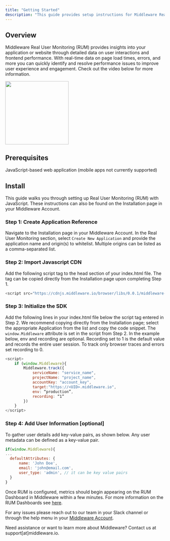 ```yaml
---
title: "Getting Started"
description: "This guide provides setup instructions for Middleware Real User Monitoring."
---
```


## Overview
Middleware Real User Monitoring (RUM) provides insights into your application or website through detailed data on user interactions and frontend performance. With real-time data on page load times, errors, and more you can quickly identify and resolve performance issues to improve user experience and engagement. Check out the video below for more information.

<a href="https://www.loom.com/share/ed0f136a6dd7436ba951356c936e0ca3" target="_blank">
  <img height="200" noZoom src="/images/rum_0.png" />
</a>

## Prerequisites
JavaScript-based web application (mobile apps not currently supported)

## Install
This guide walks you through setting up Real User Monitoring (RUM) with JavaScript. These instructions can also be found on the Installation page in your Middleware Account.

### Step 1: Create Application Reference
Navigate to the Installation page in your Middleware Account. In the Real User Monitoring section, select `Create New Application` and provide the application name and origin(s) to whitelist. Multiple origins can be listed as a comma-separated list.

### Step 2: Import Javascript CDN
Add the following script tag to the head section of your index.html file. The tag can be copied directly from the Installation page upon completing Step 1.
```javascript HTML
<script src="https://cdnjs.middleware.io/browser/libs/0.0.1/middleware-rum.min.js" type="text/javascript"></script>
```
### Step 3: Initialize the SDK
Add the following lines in your index.html file below the script tag entered in Step 2. We recommend copying directly from the Installation page; select the appropriate Application from the list and copy the code snippet. The `window.Middleware` attribute is set in the script from Step 2. In the example below, env and recording are optional. Recording set to 1 is the default value and records the entire user session. To track only browser traces and errors set recording to 0.

```javascript JavaScript
<script>
    if (window.Middleware){
        Middleware.track({
            serviceName: "service_name",
            projectName: "project_name",
            accountKey: "account_key",
            target:"https://<UID>.middleware.io",
            env: “production”,
            recording: “1”
        })
    }
</script>
```

### Step 4: Add User Information [optional]
To gather user details add key-value pairs, as shown below. Any user metadata can be defined as a key-value pair.


```javascript JavaScript
if(window.Middleware){
...
  defaultAttributes: { 
      name: 'John Doe', 
      email: 'john@email.com', 
      user_type: 'admin', // it can be key value pairs
  }
}
```

Once RUM is configured, metrics should begin appearing on the RUM Dashboard in Middleware within a few minutes. For more information on the RUM Dashboards see [here](https://docs.middleware.io/docs/rum/rum-middleware).

For any issues please reach out to our team in your Slack channel or through the help menu in your [Middleware Account](https://app.middleware.io/auth/login).

<Note> Need assistance or want to learn more about Middleware? Contact us at support[at]middleware.io. </Note>
